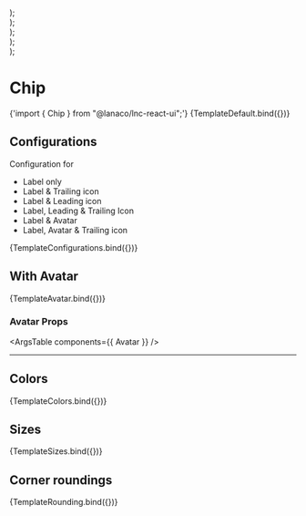 
<Meta title="Data display/Chip" component={Chip} />


  <div style={{ display: "flex", justifyContent: "space-evenly" }}>
    <Chip {...args} label={"Chip"} />
    <Chip {...args} label={"Chip"} leadingIcon="square" />
    <Chip {...args} label={"Chip"} leadingIcon="square" trailingIcon="times" />
    <Chip {...args} label={"Chip"} avatar={true} borderRadius="curved" />
    <Chip
      {...args}
      label={"Chip"}
      avatar={true}
      trailingIcon="times"
      borderRadius="curved"
    />
  </div>
);

  <div style={{ display: "flex", justifyContent: "space-evenly" }}>
    <Chip {...args} label={"Cat"} avatar={true} avatarProps={{ icon: "cat" }} />
    <Chip
      {...args}
      label={"User"}
      avatar={true}
      borderRadius="curved"
      avatarProps={{ image: logo }}
    />
  </div>
);

  <div style={{ display: "flex", justifyContent: "space-evenly" }}>
    <Chip {...args} label={"Chip"} color="primary" />
    <Chip {...args} label={"Chip"} color="secondary" />
    <Chip {...args} label={"Chip"} color="success" />
    <Chip {...args} label={"Chip"} color="warning" />
    <Chip {...args} label={"Chip"} color="danger" />
    <Chip {...args} label={"Chip"} color="information" />
    <Chip {...args} label={"Chip"} color="neutral" />
  </div>
);

  <div style={{ display: "flex", gap: "7px" }}>
    <Chip {...args} label={"Chip"} size="small" />
    <Chip {...args} label={"Chip"} size="medium" />
    <Chip {...args} label={"Chip"} size="large" />
  </div>
);

  <div style={{ display: "flex", gap: "7px" }}>
    <Chip {...args} label={"Chip"} borderRadius="regular" />
    <Chip {...args} label={"Chip"} borderRadius="curved" />
  </div>
);

# Chip

<SyntaxHighlighter language="javascript" style={nord}>
 {'import { Chip } from "@lanaco/lnc-react-ui";'}
</SyntaxHighlighter>

<Canvas>
  <Story name="Default" args={{ label: "Chip" }}>
    {TemplateDefault.bind({})}
  </Story>
</Canvas>

<ArgsTable story="Default" />

## Configurations

Configuration for

- Label only
- Label & Trailing icon
- Label & Leading icon
- Label, Leading & Trailing Icon
- Label & Avatar
- Label, Avatar & Trailing icon

<Canvas>
  <Story name="Configurations" args={{}}>
    {TemplateConfigurations.bind({})}
  </Story>
</Canvas>

## With Avatar

<Canvas>
  <Story name="With Avatar" args={{}}>
    {TemplateAvatar.bind({})}
  </Story>
</Canvas>

### Avatar Props

<ArgsTable components={{ Avatar }} />

---

## Colors

<Canvas>
  <Story name="Colors" args={{}}>
    {TemplateColors.bind({})}
  </Story>
</Canvas>

## Sizes

<Canvas>
  <Story name="Sizes" args={{}}>
    {TemplateSizes.bind({})}
  </Story>
</Canvas>

## Corner roundings

<Canvas>
  <Story name="Corner Roundings" args={{}}>
    {TemplateRounding.bind({})}
  </Story>
</Canvas>
